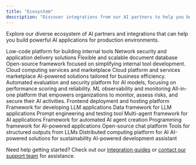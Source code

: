 ```yaml
---
title: "Ecosystem"
description: "Discover integrations from our AI partners to help you build AI apps for production"
---
```

Explore our diverse ecosystem of AI partners and integrations that can help you build powerful AI applications for production environments.

<CardGroup cols={3}>
  <Card title="Tooljet" icon="screwdriver-wrench" href="https://docs.tooljet.com/docs/marketplace/plugins/marketplace-plugin-portkey/">
    Low-code platform for building internal tools
  </Card>
  
  <Card title="F5" icon="server" href="/product/enterprise-offering/private-cloud-deployments/f5-app-stack">
    Network security and application delivery solutions
  </Card>
  
  <Card title="MongoDB" icon="database" href="/product/enterprise-offering/components/log-store/mongodb">
    Flexible and scalable document database
  </Card>
  
  <Card title="Appsmith" icon="puzzle-piece" href="https://www.appsmith.com/">
    Open-source framework focused on simplifying internal tool development.
  </Card>
  
  <Card title="AWS Marketplace" icon="aws" href="/product/enterprise-offering/private-cloud-deployments/aws">
    Cloud computing services and marketplace
  </Card>
  
  <Card title="Azure Marketplace" icon="microsoft" href="/product/enterprise-offering/private-cloud-deployments/azure">
    Cloud platform and services marketplace
  </Card>
  
  <Card title="JACB.AI" icon="robot" href="https://www.jacb.ai/">
    AI-powered solutions tailored for business efficiency.
  </Card>
  
  <Card title="Patronus AI" icon="shield-halved" href="/product/guardrails/list-of-guardrail-checks/patronus-ai">
    Automated evaluation and security platform for AI models, focusing on performance scoring and reliability.
  </Card>
  
  <Card title="Aporia" icon="chart-line" href="/product/guardrails/list-of-guardrail-checks/aporia">
    ML observability and monitoring
  </Card>
  
  <Card title="Pillar" icon="building-columns" href="/product/guardrails/list-of-guardrail-checks/pillar">
    All-in-one platform that empowers organizations to monitor, assess risks, and secure their AI activities.
  </Card>
  
  <Card title="Vercel" icon="rocket" href="/integrations/libraries/vercel">
    Frontend deployment and hosting platform
  </Card>
  
  <Card title="Langchain" icon="link" href="/integrations/libraries/langchain-python">
    Framework for developing LLM applications
  </Card>
  
  <Card title="LlamaIndex" icon="book-open" href="/integrations/libraries/llama-index-python">
    Data framework for LLM applications
  </Card>
  
  <Card title="Promptfoo" icon="wand-magic-sparkles" href="/integrations/libraries/promptfoo">
    Prompt engineering and testing tool
  </Card>
  
  <Card title="CrewAI" icon="users" href="/integrations/agents/crewai">
    Multi-agent framework for AI applications
  </Card>
  
  <Card title="AutoGen" icon="gears" href="/integrations/agents/autogen">
    Framework for automated AI agent creation
  </Card>
  
  <Card title="DSPy" icon="microchip" href="/integrations/libraries/dspy">
    Programming framework for AI-powered applications
  </Card>
  
  <Card title="LibreChat" icon="comments" href="/integrations/libraries/librechat">
    Open-source chat platform
  </Card>
  
  <Card title="Instructor" icon="chalkboard-user" href="/integrations/libraries/instructor">
    Tools for structured outputs from LLMs
  </Card>
  
  <Card title="Anyscale" icon="scale-balanced" href="/integrations/llms/anyscale-llama2-mistral-zephyr">
    Distributed computing platform for AI
  </Card>
  
  <Card title="Carbon" icon="leaf" href="https://carbon.ai/">
    AI-powered solutions for sustainability
  </Card>
  
  <Card title="CopilotKit" icon="code" href="https://www.copilotkit.ai/">
    AI-powered development assistant
  </Card>
</CardGroup>


Need help getting started? Check out our [integration guides](/integrations) or [contact our support team](mailto:support@example.com) for assistance.